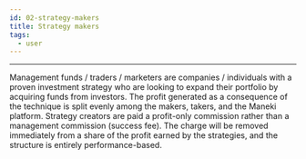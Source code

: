 ```yaml
---
id: 02-strategy-makers
title: Strategy makers
tags:
  - user
---
```


<hr />

<div style={{ textAlign: "justify" }}>
  <p>
    Management funds / traders / marketers are companies / individuals with a
    proven investment strategy who are looking to expand their portfolio by
    acquiring funds from investors. The profit generated as a consequence of the
    technique is split evenly among the makers, takers, and the Maneki platform.
    Strategy creators are paid a profit-only commission rather than a management
    commission (success fee). The charge will be removed immediately from a
    share of the profit earned by the strategies, and the structure is entirely
    performance-based.
  </p>
</div>
